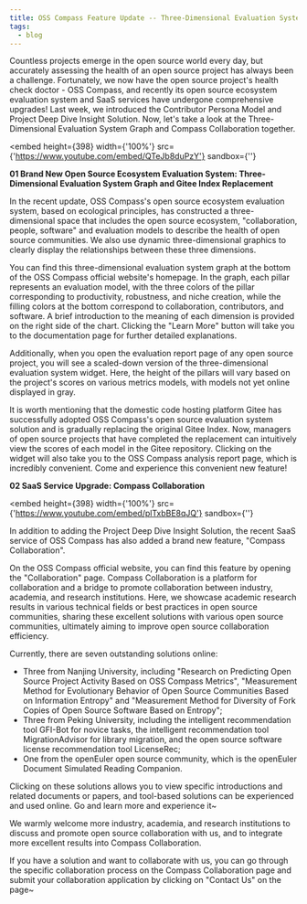 ```yaml
---
title: OSS Compass Feature Update -- Three-Dimensional Evaluation System and Compass Collaboration
tags:
  - blog
---
```


Countless projects emerge in the open source world every day, but accurately assessing the health of an open source project has always been a challenge. Fortunately, we now have the open source project's health check doctor - OSS Compass, and recently its open source ecosystem evaluation system and SaaS services have undergone comprehensive upgrades! Last week, we introduced the Contributor Persona Model and Project Deep Dive Insight Solution. Now, let's take a look at the Three-Dimensional Evaluation System Graph and Compass Collaboration together.

<!--truncate-->

<embed
  height={398}
  width={'100%'}
  src={'https://www.youtube.com/embed/QTeJb8duPzY'}
  sandbox={''}
></embed>

**01 Brand New Open Source Ecosystem Evaluation System: Three-Dimensional Evaluation System Graph and Gitee Index Replacement**

In the recent update, OSS Compass's open source ecosystem evaluation system, based on ecological principles, has constructed a three-dimensional space that includes the open source ecosystem, "collaboration, people, software" and evaluation models to describe the health of open source communities. We also use dynamic three-dimensional graphics to clearly display the relationships between these three dimensions.

You can find this three-dimensional evaluation system graph at the bottom of the OSS Compass official website's homepage. In the graph, each pillar represents an evaluation model, with the three colors of the pillar corresponding to productivity, robustness, and niche creation, while the filling colors at the bottom correspond to collaboration, contributors, and software. A brief introduction to the meaning of each dimension is provided on the right side of the chart. Clicking the "Learn More" button will take you to the documentation page for further detailed explanations.

Additionally, when you open the evaluation report page of any open source project, you will see a scaled-down version of the three-dimensional evaluation system widget. Here, the height of the pillars will vary based on the project's scores on various metrics models, with models not yet online displayed in gray.

It is worth mentioning that the domestic code hosting platform Gitee has successfully adopted OSS Compass's open source evaluation system solution and is gradually replacing the original Gitee Index. Now, managers of open source projects that have completed the replacement can intuitively view the scores of each model in the Gitee repository. Clicking on the widget will also take you to the OSS Compass analysis report page, which is incredibly convenient. Come and experience this convenient new feature!

**02 SaaS Service Upgrade: Compass Collaboration**

<embed
  height={398}
  width={'100%'}
  src={'https://www.youtube.com/embed/plTxbBE8qJQ'}
  sandbox={''}
></embed>

In addition to adding the Project Deep Dive Insight Solution, the recent SaaS service of OSS Compass has also added a brand new feature, "Compass Collaboration".

On the OSS Compass official website, you can find this feature by opening the "Collaboration" page. Compass Collaboration is a platform for collaboration and a bridge to promote collaboration between industry, academia, and research institutions. Here, we showcase academic research results in various technical fields or best practices in open source communities, sharing these excellent solutions with various open source communities, ultimately aiming to improve open source collaboration efficiency.

Currently, there are seven outstanding solutions online:

- Three from Nanjing University, including "Research on Predicting Open Source Project Activity Based on OSS Compass Metrics", "Measurement Method for Evolutionary Behavior of Open Source Communities Based on Information Entropy" and "Measurement Method for Diversity of Fork Copies of Open Source Software Based on Entropy";
- Three from Peking University, including the intelligent recommendation tool GFI-Bot for novice tasks, the intelligent recommendation tool MigrationAdvisor for library migration, and the open source software license recommendation tool LicenseRec;
- One from the openEuler open source community, which is the openEuler Document Simulated Reading Companion.

Clicking on these solutions allows you to view specific introductions and related documents or papers, and tool-based solutions can be experienced and used online. Go and learn more and experience it~

We warmly welcome more industry, academia, and research institutions to discuss and promote open source collaboration with us, and to integrate more excellent results into Compass Collaboration.

If you have a solution and want to collaborate with us, you can go through the specific collaboration process on the Compass Collaboration page and submit your collaboration application by clicking on "Contact Us" on the page~
